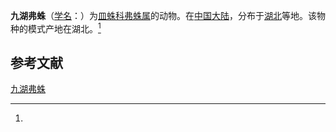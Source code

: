 {{Speciesbox
| name = 九湖弗蛛
| status = 
| status_system = 
| image = 
| genus = Floronia
| species = jiuhuensis
| authority = (Li et Zhu, 1987)<ref name='id13239'>{{cite web| url =http://www.bioinfo.cn/db05/BjdwSpecies.php?action=view&id=13239| title =九湖弗蛛| work =《中国动物物种编目数据库》| publisher =中国科学院微生物研究所| author =中国科学院动物研究所| accessdate =2009-04-28| deadurl =yes| archiveurl =https://web.archive.org/web/20160305042916/http://www.bioinfo.cn/db05/BjdwSpecies.php?action=view&id=13239| archivedate =2016-03-05}}</ref>
}}

'''九湖弗蛛'''（[[学名|学名]]：{{lang|la|''Floronia jiuhuensis''}}）为[[皿蛛科|皿蛛科]][[弗蛛属|弗蛛属]]的动物。在[[中国大陆|中国大陆]]，分布于[[湖北|湖北]]等地。该物种的模式产地在湖北。<ref name='id13239'/>

== 参考文献 ==
{{reflist}}

{{Wikispecies|Floronia jiuhuensis}}
{{Taxonbar|from=Q2681655}}

[[Category:弗蛛属|九湖弗蛛]]


{{蜘蛛小作品}}